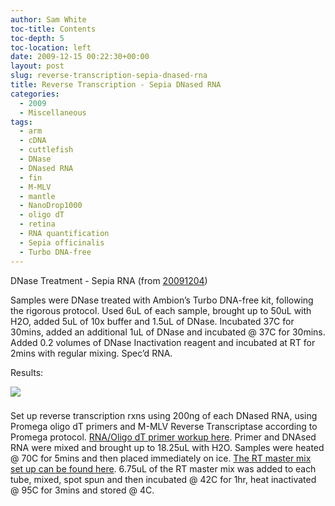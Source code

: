 ```yaml
---
author: Sam White
toc-title: Contents
toc-depth: 5
toc-location: left
date: 2009-12-15 00:22:30+00:00
layout: post
slug: reverse-transcription-sepia-dnased-rna
title: Reverse Transcription - Sepia DNased RNA
categories:
  - 2009
  - Miscellaneous
tags:
  - arm
  - cDNA
  - cuttlefish
  - DNase
  - DNased RNA
  - fin
  - M-MLV
  - mantle
  - NanoDrop1000
  - oligo dT
  - retina
  - RNA quantification
  - Sepia officinalis
  - Turbo DNA-free
---
```


DNase Treatment - Sepia RNA (from [20091204](/Sam%27s+Working+Notebook+Nov-Dec+2009#sjw20091204))

Samples were DNase treated with Ambion's Turbo DNA-free kit, following the rigorous protocol. Used 6uL of each sample, brought up to 50uL with H2O, added 5uL of 10x buffer and 1.5uL of DNase. Incubated 37C for 30mins, added an additional 1uL of DNase and incubated @ 37C for 30mins. Added 0.2 volumes of DNase Inactivation reagent and incubated at RT for 2mins with regular mixing. Spec'd RNA.

Results:

![](https://eagle.fish.washington.edu/Arabidopsis/RNA%20Spec%20Readings/20091214%20DNased%20RNA%20SJW.jpg)





### 



Set up reverse transcription rxns using 200ng of each DNased RNA, using Promega oligo dT primers and M-MLV Reverse Transcriptase according to Promega protocol. [RNA/Oligo dT primer workup here](https://spreadsheets.google.com/ccc?key=tx1K7KtLV-E1ELVS8JdlEBA&hl=en). Primer and DNAsed RNA were mixed and brought up to 18.25uL with H2O. Samples were heated @ 70C for 5mins and then placed immediately on ice. [The RT master mix set up can be found here](http://eagle.fish.washington.edu/Arabidopsis/Notebook%20Workup%20Files/20091214-01.jpg). 6.75uL of the RT master mix was added to each tube, mixed, spot spun and then incubated @ 42C for 1hr, heat inactivated @ 95C for 3mins and stored @ 4C.
